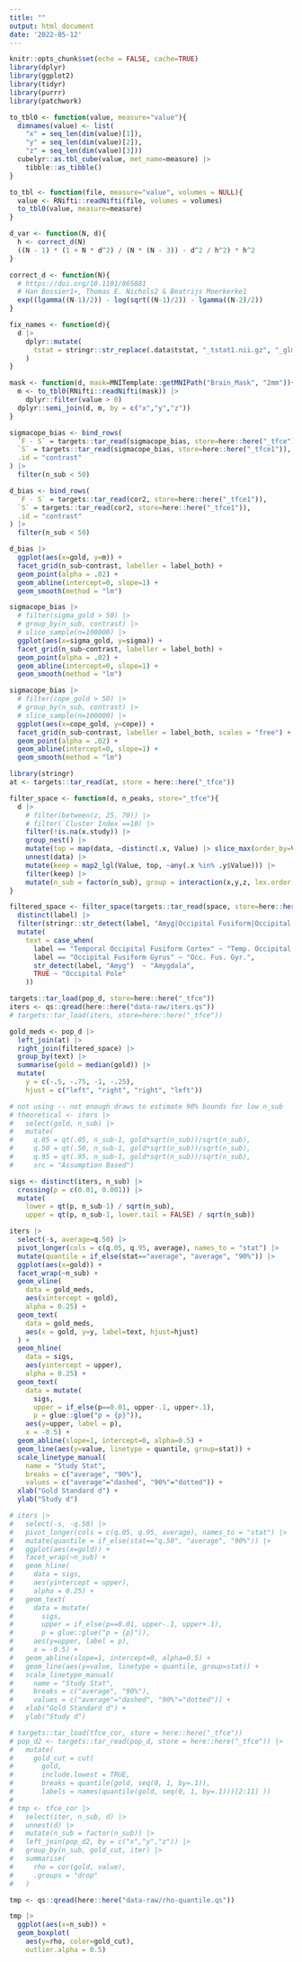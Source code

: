 ```yaml
---
title: ""
output: html_document
date: '2022-05-12'
---
```


```r
knitr::opts_chunk$set(echo = FALSE, cache=TRUE)
library(dplyr)
library(ggplot2)
library(tidyr)
library(purrr)
library(patchwork)

to_tbl0 <- function(value, measure="value"){
  dimnames(value) <- list(
    "x" = seq_len(dim(value)[1]),
    "y" = seq_len(dim(value)[2]),
    "z" = seq_len(dim(value)[3]))
  cubelyr::as.tbl_cube(value, met_name=measure) |> 
    tibble::as_tibble()  
}

to_tbl <- function(file, measure="value", volumes = NULL){
  value <- RNifti::readNifti(file, volumes = volumes)
  to_tbl0(value, measure=measure)
}

d_var <- function(N, d){
  h <- correct_d(N)
  ((N - 1) * (1 + N * d^2) / (N * (N - 3)) - d^2 / h^2) * h^2
}

correct_d <- function(N){
  # https://doi.org/10.1101/865881
  # Han Bossier1∗, Thomas E. Nichols2 & Beatrijs Moerkerke1
  exp((lgamma((N-1)/2)) - log(sqrt((N-1)/2)) - lgamma((N-2)/2))
}

fix_names <- function(d){
  d |>
    dplyr::mutate(
      tstat = stringr::str_replace(.data$tstat, "_tstat1.nii.gz", "_glm_sigmasqr.nii.gz")
    )
}

mask <- function(d, mask=MNITemplate::getMNIPath("Brain_Mask", "2mm")){
  m <- to_tbl0(RNifti::readNifti(mask)) |>
    dplyr::filter(value > 0)
  dplyr::semi_join(d, m, by = c("x","y","z"))
}

```

```r
sigmacope_bias <- bind_rows(
  `F - S` = targets::tar_read(sigmacope_bias, store=here::here("_tfce")),
  `S` = targets::tar_read(sigmacope_bias, store=here::here("_tfce1")),
  .id = "contrast"
) |>
  filter(n_sub < 50)

d_bias <- bind_rows(
  `F - S` = targets::tar_read(cor2, store=here::here("_tfce1")),
  `S` = targets::tar_read(cor2, store=here::here("_tfce1")),
  .id = "contrast"
) |>
  filter(n_sub < 50)

```


```r
d_bias |>
  ggplot(aes(x=gold, y=m)) +
  facet_grid(n_sub~contrast, labeller = label_both) +
  geom_point(alpha = .02) +
  geom_abline(intercept=0, slope=1) +
  geom_smooth(method = "lm")
```


```r
sigmacope_bias |>
  # filter(sigma_gold > 50) |>
  # group_by(n_sub, contrast) |>
  # slice_sample(n=100000) |>
  ggplot(aes(x=sigma_gold, y=sigma)) +
  facet_grid(n_sub~contrast, labeller = label_both) +
  geom_point(alpha = .02) +
  geom_abline(intercept=0, slope=1) +
  geom_smooth(method = "lm")
```


```r
sigmacope_bias |>
  # filter(cope_gold > 50) |>
  # group_by(n_sub, contrast) |>
  # slice_sample(n=100000) |>
  ggplot(aes(x=cope_gold, y=cope)) +
  facet_grid(n_sub~contrast, labeller = label_both, scales = "free") +
  geom_point(alpha = .02) +
  geom_abline(intercept=0, slope=1) +
  geom_smooth(method = "lm")
```


```r
library(stringr)
at <- targets::tar_read(at, store = here::here("_tfce"))

filter_space <- function(d, n_peaks, store="_tfce"){
  d |>
    # filter(between(z, 25, 70)) |>
    # filter(`Cluster Index`==10) |>
    filter(!is.na(x.study)) |>
    group_nest() |>
    mutate(top = map(data, ~distinct(.x, Value) |> slice_max(order_by=Value, n=.env$n_peaks))) |>
    unnest(data) |>
    mutate(keep = map2_lgl(Value, top, ~any(.x %in% .y$Value))) |>
    filter(keep) |>
    mutate(n_sub = factor(n_sub), group = interaction(x,y,z, lex.order = TRUE))
}

filtered_space <- filter_space(targets::tar_read(space, store=here::here("_tfce")), 9) |>
  distinct(label) |>
  filter(stringr::str_detect(label, "Amyg|Occipital Fusiform|Occipital Pole")) |>
  mutate(
    text = case_when(
      label == "Temporal Occipital Fusiform Cortex" ~ "Temp. Occipital Fus.",
      label == "Occipital Fusiform Gyrus" ~ "Occ. Fus. Gyr.",
      str_detect(label, "Amyg")  ~ "Amygdala",
      TRUE ~ "Occipital Pole"
    ))

targets::tar_load(pop_d, store=here::here("_tfce"))
iters <- qs::qread(here::here("data-raw/iters.qs"))
# targets::tar_load(iters, store=here::here("_tfce"))

gold_meds <- pop_d |>
  left_join(at) |>
  right_join(filtered_space) |>
  group_by(text) |>
  summarise(gold = median(gold)) |>
  mutate(
    y = c(-.5, -.75, -1, -.25),
    hjust = c("left", "right", "right", "left"))

# not using -- not enough draws to estimate 90% bounds for low n_sub
# theoretical <- iters |>
#   select(gold, n_sub) |>
#   mutate(
#     q.05 = qt(.05, n_sub-1, gold*sqrt(n_sub))/sqrt(n_sub),
#     q.50 = qt(.50, n_sub-1, gold*sqrt(n_sub))/sqrt(n_sub),
#     q.95 = qt(.95, n_sub-1, gold*sqrt(n_sub))/sqrt(n_sub),
#     src = "Assumption Based")

sigs <- distinct(iters, n_sub) |>
  crossing(p = c(0.01, 0.001)) |>
  mutate(
    lower = qt(p, n_sub-1) / sqrt(n_sub),
    upper = qt(p, n_sub-1, lower.tail = FALSE) / sqrt(n_sub))

iters |>
  select(-s, average=q.50) |>
  pivot_longer(cols = c(q.05, q.95, average), names_to = "stat") |>
  mutate(quantile = if_else(stat=="average", "average", "90%")) |>
  ggplot(aes(x=gold)) +
  facet_wrap(~n_sub) +
  geom_vline(
    data = gold_meds,
    aes(xintercept = gold),
    alpha = 0.25) +
  geom_text(
    data = gold_meds,
    aes(x = gold, y=y, label=text, hjust=hjust)
  ) +
  geom_hline(
    data = sigs,
    aes(yintercept = upper),
    alpha = 0.25) +
  geom_text(
    data = mutate(
      sigs, 
      upper = if_else(p==0.01, upper-.1, upper+.1),
      p = glue::glue("p = {p}")),
    aes(y=upper, label = p),
    x = -0.5) +
  geom_abline(slope=1, intercept=0, alpha=0.5) +
  geom_line(aes(y=value, linetype = quantile, group=stat)) +
  scale_linetype_manual(
    name = "Study Stat",
    breaks = c("average", "90%"),
    values = c("average"="dashed", "90%"="dotted")) +
  xlab("Gold Standard d") +
  ylab("Study d")
```



```r

# iters |>
#   select(-s, -q.50) |>
#   pivot_longer(cols = c(q.05, q.95, average), names_to = "stat") |>
#   mutate(quantile = if_else(stat=="q.50", "average", "90%")) |>
#   ggplot(aes(x=gold)) +
#   facet_wrap(~n_sub) +
#   geom_hline(
#     data = sigs,
#     aes(yintercept = upper),
#     alpha = 0.25) +
#   geom_text(
#     data = mutate(
#       sigs, 
#       upper = if_else(p==0.01, upper-.1, upper+.1),
#       p = glue::glue("p = {p}")),
#     aes(y=upper, label = p),
#     x = -0.5) +
#   geom_abline(slope=1, intercept=0, alpha=0.5) +
#   geom_line(aes(y=value, linetype = quantile, group=stat)) +
#   scale_linetype_manual(
#     name = "Study Stat",
#     breaks = c("average", "90%"),
#     values = c("average"="dashed", "90%"="dotted")) +
#   xlab("Gold Standard d") +
#   ylab("Study d")
```


```r

# targets::tar_load(tfce_cor, store = here::here("_tfce"))
# pop_d2 <- targets::tar_read(pop_d, store = here::here("_tfce")) |> 
#   mutate(
#     gold_cut = cut(
#       gold, 
#       include.lowest = TRUE,
#       breaks = quantile(gold, seq(0, 1, by=.1)),
#       labels = names(quantile(gold, seq(0, 1, by=.1)))[2:11] )) 
# 
# tmp <- tfce_cor |>
#   select(iter, n_sub, d) |>
#   unnest(d) |>
#   mutate(n_sub = factor(n_sub)) |>
#   left_join(pop_d2, by = c("x","y","z")) |>
#   group_by(n_sub, gold_cut, iter) |>
#   summarise(
#     rho = cor(gold, value),
#     .groups = "drop"
#   )

tmp <- qs::qread(here::here("data-raw/rho-quantile.qs"))

tmp |>
  ggplot(aes(x=n_sub)) +
  geom_boxplot(
    aes(y=rho, color=gold_cut),
    outlier.alpha = 0.5) 

```

